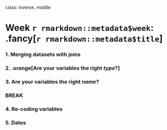 
class: inverse, middle

# Week `r rmarkdown::metadata$week`: .fancy[`r rmarkdown::metadata$title`]

### 1. Merging datasets with joins
### 2. .orange[Are your variables the right _type_?]
### 3. Are your variables the right _name_?

### BREAK

### 4. Re-coding variables
### 5. Dates
